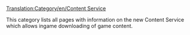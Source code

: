 [[Translation:Category/en/Content Service]]

This category lists all pages with information on the new Content Service which allows ingame downloading of game content.